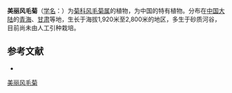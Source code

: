{{Speciesbox
| name = 美丽风毛菊
| status = 
| status_system = 
| image =
| genus = Saussurea
| species = pulchra
| authority = Lipsch.
}}

'''美丽风毛菊'''（[[学名|学名]]：{{lang|la|''Saussurea pulchra''}}）为[[菊科|菊科]][[风毛菊属|风毛菊属]]的植物，为中国的特有植物。分布在[[中国大陆|中国大陆]]的[[青海|青海]]、[[甘肃|甘肃]]等地，生长于海拔1,920米至2,800米的地区，多生于砂质河谷，目前尚未由人工引种栽培。

== 参考文献 ==
<div class="references-small">
* {{cite web| url =http://www.bioinfo.cn/db05/KmzwSpecies.php?action=view&id=5424| title =美丽风毛菊| work =《中国高等植物数据库全库》| publisher =中国科学院微生物研究所| author =昆明植物研究所| accessdate =2009-02-24| deadurl =yes| archiveurl =https://web.archive.org/web/20160305010303/http://www.bioinfo.cn/db05/KmzwSpecies.php?action=view&id=5424| archivedate =2016-03-05}}
</div>
{{Taxonbar|from=Q15226983}}

[[Category:风毛菊属|美丽风毛菊]]


{{植物小作品}}